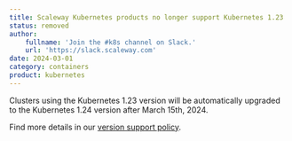 ```yaml
---
title: Scaleway Kubernetes products no longer support Kubernetes 1.23
status: removed
author:
    fullname: 'Join the #k8s channel on Slack.'
    url: 'https://slack.scaleway.com'
date: 2024-03-01
category: containers
product: kubernetes
---
```


Clusters using the Kubernetes 1.23 version will be automatically upgraded to the Kubernetes 1.24 version after March 15th, 2024. 

Find more details in our [version support policy](/containers/kubernetes/reference-content/version-support-policy/).

